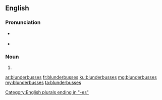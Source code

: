 ==English==

===Pronunciation===
* {{a|UK}} {{IPA|lang=en|/ˈblʌndəbʌsɪz/}}
* {{a|US}} {{IPA|lang=en|/ˈblʌndəɹbʌsɪz/}}

===Noun===
{{head|en|noun plural form}}

# {{plural of|blunderbuss|lang=en}}

[[Category:English plurals ending in "-es"]]

[[ar:blunderbusses]]
[[fr:blunderbusses]]
[[ku:blunderbusses]]
[[mg:blunderbusses]]
[[my:blunderbusses]]
[[ta:blunderbusses]]